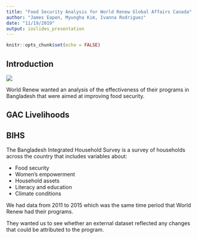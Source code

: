 ```yaml
---
title: "Food Security Analysis for World Renew Global Affairs Canada"
author: "James Eapen, Myungha Kim, Ivanna Rodriguez"
date: "11/19/2019"
output: ioslides_presentation
---
```


```r
knitr::opts_chunk$set(echo = FALSE)
```

## Introduction 
![](WR_logos-1.png)

World Renew wanted an analysis of the effectiveness of their programs in Bangladesh that were aimed at improving food security. 

## GAC Livelihoods

## BIHS
The Bangladesh Integrated Household Survey is a survey of households across the country that includes variables about: 

 - Food security
 - Women's empowerment
 - Household assets
 - Literacy and education
 - Climate conditions
 
We had data from 2011 to 2015 which was the same time period that World Renew had their programs.

They wanted us to see whether an external dataset reflected any changes that could be attributed to the program.

